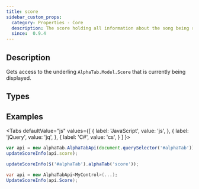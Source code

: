 ```yaml
---
title: score
sidebar_custom_props:
  category: Properties - Core
  description: The score holding all information about the song being rendered
  since:  0.9.4
---
```


<SinceBadge since="0.9.4" />


## Description
Gets access to the underling `AlphaTab.Model.Score` that is currently being displayed. 

## Types

<TypeTable>
    <TypeRow type="net" name="AlphaTab.Model.Score" />
    <TypeRow type="js" name="alphaTab.model.Score" />
</TypeTable>

## Examples

<Tabs
  defaultValue="js"
  values={[
    { label: 'JavaScript', value: 'js', },
    { label: 'jQuery', value: 'jq', },
    { label: 'C#', value: 'cs', }
  ]
}>
<TabItem value="js">

```js
var api = new alphaTab.AlphaTabApi(document.querySelector('#alphaTab'));
updateScoreInfo(api.score);
```

</TabItem>
<TabItem value="jq">

```js
updateScoreInfo($('#alphaTab').alphaTab('score'));
```

</TabItem>
<TabItem value="cs">

```csharp
var api = new AlphaTabApi<MyControl>(...);
UpdateScoreInfo(api.Score);
```

</TabItem>
</Tabs>